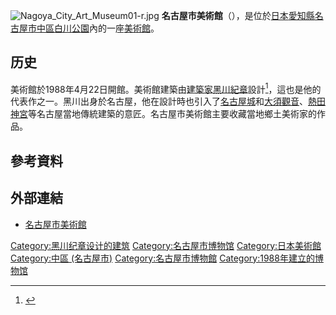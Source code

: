 [[File:Nagoya_City_Art_Museum01-r.jpg|thumb]]
{{coord|35|09|50|N|136|54|04|E|region:JP-23_type:landmark_source:kolossus-dewiki|display=title}}
'''名古屋市美術館'''（{{jpn|j=名古屋市美術館|hg=なごやしびじゅつかん|rm=Nagoyashi Bijutsukan|f=y}}），是位於[[日本|日本]][[愛知縣|愛知縣]][[名古屋市|名古屋市]][[中區_(名古屋市)|中區]][[白川公園_(名古屋市)|白川公園]]內的一座[[美術館|美術館]]。

==历史==
美術館於1988年4月22日開館。美術館建築由[[建築家|建築家]][[黑川紀章|黑川紀章]]設計<ref >{{cite web |url=http://www.kisho.co.jp/page.php/112 |title=名古屋市美術館 |date= |publisher=黒川紀章建築都市設計事務所 |accessdate=2014-09-02 |archive-url=https://web.archive.org/web/20140903100650/http://www.kisho.co.jp/page.php/112 |archive-date=2014-09-03 |dead-url=yes }}</ref>，這也是他的代表作之一。黑川出身於名古屋，他在設計時也引入了[[名古屋城|名古屋城]]和[[大須觀音|大須觀音]]、[[熱田神宮|熱田神宮]]等名古屋當地傳統建築的意匠。名古屋市美術館主要收藏當地鄉土美術家的作品。

== 參考資料 ==
{{Reflist}}

== 外部連結 ==
{{Commonscat|Nagoya City Art Museum}}
* [https://web.archive.org/web/20140904210836/http://www.art-museum.city.nagoya.jp/index.shtml 名古屋市美術館]

{{日本公立美术馆}}
{{Authority control}}
[[Category:黑川纪章设计的建筑|Category:黑川纪章设计的建筑]]
[[Category:名古屋市博物馆|Category:名古屋市博物馆]]
[[Category:日本美術館|Category:日本美術館]]
[[Category:中區_(名古屋市)|Category:中區 (名古屋市)]]
[[Category:名古屋市博物館|Category:名古屋市博物館]]
[[Category:1988年建立的博物馆|Category:1988年建立的博物馆]]